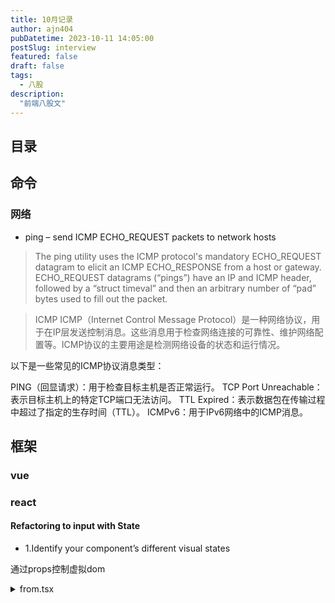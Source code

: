 ```yaml
---
title: 10月记录
author: ajn404
pubDatetime: 2023-10-11 14:05:00
postSlug: interview
featured: false
draft: false
tags:
  - 八股
description:
  "前端八股文"
---
```


## 目录

## 命令

### 网络

- ping – send ICMP ECHO_REQUEST packets to network hosts
>  The ping utility uses the ICMP protocol's mandatory ECHO_REQUEST datagram to elicit an ICMP ECHO_RESPONSE from a host or gateway.  ECHO_REQUEST datagrams
     (“pings”) have an IP and ICMP header, followed by a “struct timeval” and then an arbitrary number of “pad” bytes used to fill out the packet. 

> ICMP
ICMP（Internet Control Message Protocol）是一种网络协议，用于在IP层发送控制消息。这些消息用于检查网络连接的可靠性、维护网络配置等。ICMP协议的主要用途是检测网络设备的状态和运行情况。

以下是一些常见的ICMP协议消息类型：

PING（回显请求）：用于检查目标主机是否正常运行。
TCP Port Unreachable：表示目标主机上的特定TCP端口无法访问。
TTL Expired：表示数据包在传输过程中超过了指定的生存时间（TTL）。
ICMPv6：用于IPv6网络中的ICMP消息。

## 框架

### vue



### react

#### Refactoring to input with State

- 1.Identify your component’s different visual states

通过props控制虚拟dom

<details>
<summary>from.tsx</summary>
```tsx
export default function Form({
  status = 'empty'
}) {
  if (status === 'success') {
    return <h1>That's right!</h1>
  }
  return (
    <>
      <h2>City quiz</h2>
      <p>
        In which city is there a billboard that turns air into drinkable water?
      </p>
      <form>
        <textarea disabled={
          status === 'submitting'
        } />
        <br />
        <button disabled={
          status === 'empty' ||
          status === 'submitting'
        }>
          Submit
        </button>
        {status === 'error' &&
          <p className="Error">
            Good guess but a wrong answer. Try again!
          </p>
        }
      </form>
      </>
  );
}
```
</details>

<details>
<summary>App.ts</summary>
```ts
import Form from './Form.js';

let statuses = [
  'empty',
  'typing',
  'submitting',
  'success',
  'error',
];

export default function App() {
  return (
    <>
      {statuses.map(status => (
        <section key={status}>
          <h4>Form ({status}):</h4>
          <Form status={status} />
        </section>
      ))}
    </>
  );
}
```
</details>


- 2.Determine what triggers those state changes
- 3.Represent the state in memory with useState

```js
const [answer, setAnswer] = useState('');
const [error, setError] = useState(null);
```

- 4.Remove any non-essential state variables 
- 5 .Connect the event handlers to set state

<details>
<summary>App.ts</summary>

```ts
import { useState } from 'react';

export default function Form() {
  const [answer, setAnswer] = useState('');
  const [error, setError] = useState(null);
  const [status, setStatus] = useState('typing');

  if (status === 'success') {
    return <h1>That's right!</h1>
  }

  async function handleSubmit(e) {
    e.preventDefault();
    setStatus('submitting');
    try {
      await submitForm(answer);
      setStatus('success');
    } catch (err) {
      setStatus('typing');
      setError(err);
    }
  }

  function handleTextareaChange(e) {
    setAnswer(e.target.value);
  }

  return (
    <>
      <h2>City quiz</h2>
      <p>
        In which city is there a billboard that turns air into drinkable water?
      </p>
      <form onSubmit={handleSubmit}>
        <textarea
          value={answer}
          onChange={handleTextareaChange}
          disabled={status === 'submitting'}
        />
        <br />
        <button disabled={
          answer.length === 0 ||
          status === 'submitting'
        }>
          Submit
        </button>
        {error !== null &&
          <p className="Error">
            {error.message}
          </p>
        }
      </form>
    </>
  );
}

function submitForm(answer) {
  // Pretend it's hitting the network.
  return new Promise((resolve, reject) => {
    setTimeout(() => {
      let shouldError = answer.toLowerCase() !== 'lima'
      if (shouldError) {
        reject(new Error('Good guess but a wrong answer. Try again!'));
      } else {
        resolve();
      }
    }, 1500);
  });
}
```
</details>

#### [useReducer](https://react.dev/learn/extracting-state-logic-into-a-reducer#comparing-usestate-and-usereducer)

## canvas

### 绘制三角形或多边形


<details>
<summary>index.js</summary>
```js
   const canvas = document.getElementById('myCanvas');
   const ctx = canvas.getContext('2d');
   // 绘制三角形
   ctx.beginPath();
   ctx.moveTo(10, 10);
   ctx.lineTo(50, 100);
   ctx.lineTo(10, 150);
   ctx.closePath();
   ctx.fillStyle = 'blue';
   ctx.fill();

   // 绘制多边形
   ctx.beginPath();
   ctx.moveTo(150, 10);
   ctx.lineTo(200, 50);
   ctx.lineTo(150, 100);
   ctx.lineTo(100, 50);
   ctx.closePath();
   ctx.fillStyle = 'red';
   ctx.fill();
```

</details>
<canvas id="myCanvas" class="h-[100px] w-[100px] bg-[#000]"/>

## 基础

### 防抖

 n 秒内函数只会执行一次
```js
function debounce(fn, timing) {
  let timer;
  return function() {
    clearTimeout(timer);
    timer = setTimeout(() => {
      fn();
    }, timing);
  }
}
```
常用于限制函数的执行频率，从而提高性能。例如，在滚动事件处理程序中，可能会触发一个函数来重新获取页面内容，但这个函数可能会被频繁触发，导致性能下降。使用 throttle 函数可以解决这个问题，确保在滚动事件触发后的 timing 时间间隔内只执行一次函数。

```
const debounce = (fn, delay) => {
    let timer;
    return ()=>{
        clearTimeout(timer);
        timer = setTimeout(()=>{
            fn();
        }, delay);
    }
}
```

常用于避免事件处理程序或函数被频繁触发，从而提高性能。例如，在搜索输入框中，当用户输入时，可能会触发一个搜索函数，但这个函数可能会被频繁触发，导致性能下降。使用 debounce 函数可以解决这个问题，确保搜索函数只在用户停止输入后的 delay 毫秒后执行。

### 节流

```js
function throttle(fn, timing) {
  let trigger;
  return function() {
    if (trigger) return;
    trigger = true;
    fn();
    setTimeout(() => {
      trigger = false;
    }, timing);
  }
}
```


### Async/Await 如何通过同步的方式实现异步

generate 

```js
var fetch = require("node-fetch");

function *gen() { // 这里的 * 可以看成 async
  var url = "https://api.github.com/users/github";
  var result = yield fetch(url); // 这里的 yield 可以看成 await
  console.log(result.bio);
}

var g = gen();
var result = g.next();
result.value.then(data => data.json()).then(data  => g.next(data));
```

### 实现(5).add(3).minus(2)功能

```js
Number.prototype.add = function(num) {
    return this+num
}
Number.prototype.minus = function(num) {
    return this-num
}
Number.prototype.multiply = function(num) {
    return this*num
}
Number.prototype.divide = function(num) {
    return this/num
}
```

### 1=='1'

在JavaScript中，当你将一个字符串（如 "1"）与一个整数（如 1）进行比较时，JavaScript会自动将字符串转换为数字类型。这种隐式类型转换通常被称为类型转换。

在这个例子中，1 == '1' 的结果为 true，因为JavaScript将字符串 "1" 转换为数字 1，然后比较它们是否相等。

这种隐式类型转换可能会导致一些问题，因为它可能会导致意外的错误。例如，如果你将一个字符串（如 "1"）传递给一个接受整数参数的函数，但该函数在处理该参数时没有考虑到可能的数据类型，那么可能会导致错误。

为了避免这种情况，你可以显式地将字符串转换为数字类型，例如：

```js
const str = "1";
const num = parseInt(str, 10); // 将字符串转换为数字，第二个参数指定数字的进制（10表示十进制）

if (num == 1) {
 console.log("true");
}
```

或者，如果你要将数字类型转换为字符串类型，可以使用 toString() 方法：

```
const num = 1;
const str = num.toString(); // 将数字转换为字符串

if (str == "1") {
 console.log("true");
}
```

总之，为了避免隐式类型转换可能带来的问题，最好是在比较和转换数据时显式地使用适当的类型转换方法。

### 变量提升,块级作用域

```js
for(var i =0;i<10;++i){
setTimeout(()=>{console.log(i)})
                      }

                      //10*10
```

```js
for(let i =0;i<10;++i){
setTimeout(()=>{console.log(i)})
                      }

                      //0-9
```


或者直接使用立即执行函数 IIFEFE

```js
for(var i =0;i<10;++i){
setTimeout(()=>{console.log(i)})
                      }

                      //10*10

```

### 没有宏任务了？

微任务队列（micro task queue）是一种用于处理异步操作的技术，它允许在浏览器执行JavaScript代码时能够同时处理多个任务。这些任务可以是任何需要长时间运行或需要等待的数据库操作、AJAX请求或其他异步操作。

在现代浏览器中，有一个内置的微任务队列，称为Promise。当使用async/await或async函数时，浏览器会自动使用Promise来处理异步操作。Promise是一种状态机，它可以记住之前完成的任务，并在新任务完成时更新其状态。

除了Promise，还有其他一些库和框架，如setTimeout、setInterval、requestAnimationFrame等，也可以用于创建微任务队列。这些库提供了一些更高级的功能，如错误处理、任务取消等。

总之，微任务队列是处理异步操作的一种强大技术，它允许浏览器在执行JavaScript代码时同时处理多个任务，从而提高应用程序的性能和响应能力。

[看这里](https://www.jsv9000.app/)


### 数组的reduce方法

### 闭包：闭包是指一个函数可以访问其词法环境中的变量，即使函数执行完毕，这些变量仍然占用内存。

JavaScript闭包是指一个函数可以访问其词法环境中的变量，即使函数执行完毕，这些变量仍然占用内存。闭包可以实现以下功能：

- 私有变量和函数：通过闭包，可以将函数内部的变量和函数封装为私有，防止外部访问。
- 保持变量状态：闭包可以保存函数外部变量的一个副本，即使函数外部变量被重新赋值，闭包中的变量仍然保持之前的状态。
- 实现柯里化（Currying）：柯里化是指将多参数函数转换为一系列单参数函数的过程，闭包可以帮助实现柯里化。
- 实现事件处理程序和回调函数：闭包可以实现事件处理程序和回调函数，这些函数可以访问事件处理程序的上下文对象和事件对象。
- 实现模块化：通过闭包，可以将一组相关的函数和数据封装到一个对象中，从而实现模块化。

总之，闭包是JavaScript中一种强大的编程技术，可以帮助实现私有变量和函数、保持变量状态、实现柯里化、事件处理程序和回调函数、模块化等功能。

todo



### gc
浏览器 garbage collection（GC）机制是指浏览器在运行时自动清理内存的机制。它是一种优化技术，旨在释放不再需要的内存，从而提高应用程序的性能和响应能力。

浏览器GC机制的主要目的是：

清除不再使用的对象和内存。
释放内存，以便为新的对象分配更多的空间。
减少内存碎片。
浏览器GC机制的实现方式因浏览器而异，但通常包括以下几个步骤：

标记阶段：标记所有活动对象，并将它们划分为可回收和不可回收两部分。
引用阶段：清除所有不可回收对象的引用，使它们变得可回收。
清理阶段：回收所有可回收对象。
需要注意的是，浏览器GC机制不是实时的，而是在一定时间间隔内自动执行。浏览器GC机制的执行时间通常取决于浏览器和操作系统的性能，以及应用程序的内存使用情况。

总之，浏览器GC机制是指浏览器在运行时自动清理内存的机制，旨在释放不再需要的内存，从而提高应用程序的性能和响应能力。


内存泄漏是指在应用程序中，由于某些原因，导致内存分配不正确，导致内存占用无法被垃圾回收器回收。这可能会导致应用程序崩溃、性能下降或内存不足等问题。

内存泄漏通常是由于以下原因之一：

- 全局变量：在函数外部声明的变量成为全局变量，即使函数执行完毕，全局变量仍然占用内存。
- 闭包：闭包是指一个函数可以访问其词法环境中的变量，即使函数执行完毕，这些变量仍然占用内存。
- 循环引用：两个对象互相引用，导致内存占用无法被垃圾回收器回收。
- 定时器：定时器没有正确地清除，导致内存占用无法被垃圾回收器回收。
- 未清除的DOM元素：未正确清除的DOM元素占用内存，导致内存占用无法被垃圾回收器回收。
- 未清除的CSS样式：未正确清除的CSS样式占用内存，导致内存占用无法被垃圾回收器回收。


### v-for 的key

在 Vue 中，使用 v-for 指令遍历数组或其他可迭代对象时，需要提供一个唯一的标识符（key）来标识每个元素。这个 key 用于跟踪每个元素的状态，从而在数据发生变化时能够正确地更新视图。

*key 的作用类似于 CSS 选择器，它可以帮助 Vue 更准确地找到需要更新的元素，从而提高性能。当数据发生变化时，Vue 可以通过比较新旧数据中的 key 值来判断哪些元素需要更新，哪些可以复用。*

在 Vue 2 中，key 默认使用数组的索引值作为 key。在 Vue 3 中，key 默认为数组的第一个属性或对象的唯一属性。


### 301与302

状态码 302 和 301 是 HTTP 协议中用来表示重定向的两种状态码。

状态码 302 Found（找到）表示请求的资源已经被临时移动到另一个位置，并且将来可能会将返回这个资源。新的资源位置会在 HTTP 头部中的 "Location" 字段中给出。客户端应该在收到 302 响应时，重新发起请求到指定的新位置。

状态码 301 Moved Permanently（永久移动）表示请求的资源已经被永久移动到另一个位置。客户端应该在收到 301 响应时，将旧资源的位置记录下来，并将新的位置作为 future requests 的默认位置。

HTTP 头部中的 "Location" 字段用于告诉客户端重定向的目标 URL。客户端收到 302 响应时，应该在下次请求时使用这个 URL。客户端收到 301 响应时，应该在下次请求时使用这个 URL，并将旧资源的位置记录下来。

需要注意的是，状态码 302 和 301 的区别在于，当客户端收到 302 响应时，它需要重新发起请求；而当客户端收到 301 响应时，它不需要重新发起请求，因为资源已经被永久移动。因此，在实际应用中，可以根据具体需求选择使用 302 或 301 来进行重定向。



### js用reduce反转字符串

在 JavaScript 中，可以使用数组的 reduce() 方法来反转字符串。reduce() 方法接受一个回调函数作为参数，回调函数有四个参数：累加器（accumulator），当前值（currentValue），当前索引（currentIndex），源数组（array）。回调函数的返回值将作为累加器的新值，最后 reduce() 方法返回累加器的结果。

下面是一个使用 reduce() 方法反转字符串的示例：

```js
const str = 'Hello, world!';
const reversedStr = str.split('').reduce((accumulator, currentValue) => {
 return currentValue + accumulator;
}, '');

console.log(reversedStr); // 输出：!dlrow ,olleH
```

在这个示例中，我们首先将字符串分割成数组，然后使用 reduce() 方法将数组中的每个元素从后向前拼接成一个新的字符串。回调函数的第一个参数 accumulator 表示累加器，它初始值为空字符串。每次迭代时，回调函数将当前值 currentValue 添加到累加器的末尾，然后将累加器的新值赋值给 accumulator。最后，reduce() 方法返回累加器的结果，即反转后的字符串。

需要注意的是，reduce() 方法只能接受一个累加器参数，因此不能直接将字符串作为第一个参数传递给 reduce() 方法。我们需要先将字符串分割成数组，然后将数组作为参数传递给 reduce() 方法。




## 场景

### 控制多人同时编辑的技术

- 实时数据库（Real-time Database）：使用实时数据库，如 Firebase 或 RealtimeDB，可以将数据实时同步到多个客户端。这使得用户可以在多个设备上实时查看和编辑相同的数据。
- 实时通信服务（Real-time Communication Services）：使用实时通信服务，如 Google Hangouts、Microsoft Teams 或 Slack，可以在多个设备上实时沟通和协作。这使得用户可以在多个浏览器窗口中同时编辑和讨论同一个文档。
- 实时应用程序（Real-time Applications）：使用实时应用程序，如 Google Docs、Microsoft Word 或 Google Sheets，可以在多个设备上实时编辑和查看同一个文档。这使得用户可以在多个浏览器窗口中同时编辑和查看同一个文档。
- 分布式计算（Distributed Computing）：使用分布式计算，如 Apache Spark、Hadoop 或 Flink，可以将数据实时同步到多个节点，以便在多台计算机上实时处理和分析数据。
- 分布式文件系统（Distributed File System）：使用分布式文件系统，如 Amazon S3、Google Cloud Storage 或 Azure Blob Storage，可以将文件实时同步到多个节点，以便在多台计算机上实时访问和编辑文件。

这些技术都可以实现多人同时编辑，具体选择哪种技术取决于具体应用的需求和场景。

### 项目如何防止xss攻击，分前后端角度

防止XSS攻击（跨站脚本攻击）的方法有很多，下面是前后端分别可以采取的措施：

前端防止XSS攻击：

- 使用浏览器的内置过滤器：浏览器会自动过滤掉大部分XSS攻击，如 script 等特殊字符。
- 使用编码：将用户输入的数据进行编码，如 escape() 或 encodeURIComponent()，使其不能被解释为恶意脚本。
- 使用标签属性：将用户输入的数据作为属性值，而不是作为标签内容，这样可以减少被解释为恶意脚本的可能。
- 使用自定义模板引擎：自定义模板引擎可以对用户输入进行更严格的过滤，防止XSS攻击。
- 使用输入验证：对用户输入进行验证，确保输入的数据符合预期的格式和范围。
- 使用输出过滤器：对输出数据进行过滤，确保输出数据中不包含任何恶意脚本。

后端防止XSS攻击：

- 使用编码库：使用编码库，如PHP的htmlspecialchars()，可以自动过滤掉恶意脚本。
- 使用参数化查询：使用参数化查询，可以防止SQL注入攻击，同时防止XSS攻击。
- 使用输出过滤器：对输出数据进行过滤，确保输出数据中不包含任何恶意脚本。
- 使用过滤库：使用过滤库，如PHP的filter_var()，可以对用户输入进行更严格的过滤，防止XSS攻击。
- 使用输入验证：对用户输入进行验证，确保输入的数据符合预期的格式和范围。
- 使用输出编码：对输出数据进行编码，可以防止被解释为恶意脚本。

总之，前后端都要采取一系列措施来防止XSS攻击，以确保用户输入的安全性。




## 浏览器渲染原理


浏览器的渲染原理可以简单地描述为以下几个步骤:

### 解析 HTML:

浏览器将 HTML 文档解析成 DOM(文档对象模型)树,以便浏览器可以理解和操作 HTML 元素。

浏览器解析 HTML 时使用的方案主要有两种：SAX 和 DOM。

SAX（Simple API for XML）解析器：SAX 解析器是一种基于事件驱动的解析方式，它会将 HTML 文件分割成一系列的事件，然后逐个处理这些事件。SAX 解析器不会将整个 HTML 文档加载到内存中，因此非常适合处理大型的 HTML 文档。SAX 解析器的主要缺点是，它不支持在解析过程中修改 DOM（Document Object Model，文档对象模型）。
DOM（Document Object Model）解析器：DOM 解析器会将 HTML 文件解析成 DOM 树，然后通过 DOM API 进行操作。DOM 解析器会将整个 HTML 文档加载到内存中，因此适用于需要对 HTML 文件进行复杂操作的场景。DOM 解析器的主要优点是支持在解析过程中修改 DOM，但可能会导致解析速度变慢。
在实际应用中，浏览器通常会根据 HTML 文档的大小和复杂程度选择合适的解析方式。对于较小的 HTML 文档，SAX 解析器更为高效；而对于较大的 HTML 文档，DOM 解析器更为高效。此外，浏览器可能会在解析过程中自动切换解析方式，以提高性能。

需要注意的是，尽管 DOM 解析器支持在解析过程中修改 DOM，但在解析完成后，浏览器可能会对 DOM 进行优化，例如清除不再需要的节点、压缩 DOM 等，以减小内存占用和提高性能。因此，在实际应用中，尽量使用 DOM 解析器，并在解析完成后进行优化。


### 解析 CSS:
浏览器将 CSS 样式表解析成 CSSOM(样式对象模型)树,以便浏览器可以理解和应用 CSS 规则。

### 构建渲染树:

浏览器将 DOM 和 CSSOM 合并成一个渲染树,以便浏览器可以绘制屏幕上的内容。

### 布局:

浏览器使用布局引擎计算渲染树中每个节点的宽度和高度,以便将它们放置在屏幕上的适当位置。
### 绘制:

浏览器使用 GPU(图形处理单元)绘制渲染树中的每个节点,以便将它们显示在屏幕上。

### 重排和重绘:

如果渲染树中的某个节点发生了变化,例如,元素的属性或内容发生了变化,那么浏览器将重新计算渲染树,并重新绘制屏幕上的内容。这个过程被称为重排。如果只是修改了某个节点的属性,例如,修改了它的样式或大小,那么浏览器将只重新计算需要重新绘制的部分,这个过程被称为重绘。
浏览器渲染过程的复杂性在于,它需要同时处理 HTML、CSS 和布局。此外,浏览器需要处理多种设备类型和屏幕尺寸,以确保网页在不同设备和屏幕上都能正常显示。因此,浏览器的渲染原理可以被视为一种复杂的高级算法。


### 网络内容拦截

从网络的角度来看，拦截内容通常是通过路由器、代理服务器等网络设备实现的。这些设备可以对网络通信进行拦截和处理，从而实现内容的过滤、篡改、拦截等操作。

以路由器为例，路由器可以作为网络通信的入口和出口，可以将网络通信中的数据包进行拦截和处理。当数据包从一台计算机发出，经过路由器，到达目标计算机时，路由器可以对数据包进行查看、修改或丢弃等操作。如果路由器对数据包进行了拦截和处理，数据包将不会到达目标计算机，从而实现内容的过滤、篡改、拦截等操作。

除了路由器之外，代理服务器也可以实现内容的拦截和处理。代理服务器可以作为网络通信的转发器，可以将网络通信中的数据包进行拦截和处理，然后转发到目标计算机。代理服务器可以实现对内容的过滤、篡改、拦截等操作，从而实现对网络通信的掌控。

总之，拦截内容的实现可以通过路由器、代理服务器等网络设备来实现，这些设备可以对网络通信中的数据包进行查看、修改或丢弃等操作，从而实现内容的过滤、篡改、拦截等操作。

## 算法

### js写算法需要提前掌握

以下是一些在编写JavaScript代码时需要提前掌握的方法、函数和技巧：

#### 变量声明和方法
在JavaScript中，变量声明非常重要。可以使用var、let和const关键字声明变量。其中，let关键字声明的变量具有块级作用域，而const关键字声明的变量不可更改。

此外，方法（函数）在JavaScript中是非常重要的。可以使用function关键字定义方法，并使用参数传递数据。方法可以返回值，也可以不返回值。

#### 对象和数组
JavaScript中可以使用对象（Object）和数组（Array）来存储和操作数据。对象可以使用点（.）或方括号（[]）访问属性，数组可以使用索引访问元素。

#### 条件语句和循环
条件语句（如if、else if、else）用于根据条件执行不同的代码块。循环语句（如for、while、do-while）用于重复执行一段代码。

#### 函数和模块
JavaScript中可以使用函数来封装一段代码，使其更易于维护和 reuse。模块（module）是一种组织代码的方法，可以将相关功能分组在一起。

#### 箭头函数和箭头操作符
箭头函数是一种简洁的函数定义方式，可以简化代码。箭头操作符（=>）用于将函数的返回值与参数绑定在一起。

#### Promise和async/await
Promise是一种处理异步操作的方法，可以确保异步操作按预期进行。async/await是ES2017中引入的新语法，用于简化异步编程。

#### 数组方法
JavaScript提供了许多数组方法，如push、pop、shift、unshift、splice、sort、reverse等，这些方法可以方便地对数组进行操作。

#### 字符串方法
JavaScript提供了许多字符串方法，如toUpperCase、toLowerCase、substring、slice、indexOf、lastIndexOf、trim等，这些方法可以方便地对字符串进行操作。

#### 正则表达式
JavaScript提供了正则表达式来处理字符串。可以使用RegExp构造函数创建正则表达式对象，并使用正则表达式的方法来匹配和替换字符串。

#### 全局对象和内置函数
JavaScript中有许多全局对象和内置函数，如window、document、console、Math、Date等。这些对象和函数可以方便地进行浏览器操作和数据处理。




### exam


#### 1.二分查找(简单)
> 输入不重复有序整数数组，使用空格隔开。查找特定整数，返回数组下标。不存在则返回-1。

```js
function findIndex(arr, target) {
 let left = 0;
 let right = arr.length - 1;

 while (left <= right) {
   const mid = Math.floor((left + right) / 2);

   if (arr[mid] === target) {
     return mid;
   } else if (arr[mid] < target) {
     left = mid + 1;
   } else {
     right = mid - 1;
   }
 }
 return -1;
}
const arr = [1, 3, 5, 7, 9];
const target = 5;

console.log(findIndex(arr, target)); // 输出：2
```

#### 2.HJ12字符串反转/HJ11数字颠倒/HJ106 字符逆序

```js
const readline = require("readline");
const rl = readline.createInterface({
    input: process.stdin,
    output: process.stdout,
});

rl.on("line", function (line) {
    console.log(line.split('').reverse().join(''));
});
```

*`line.split('').reverse().join('')`*


#### 3.HJ54 表达式求值

如果能使用eval的话会很简单
```js
const rl = require("readline").createInterface({ input: process.stdin });
var iter = rl[Symbol.asyncIterator]();
const readline = async () => (await iter.next()).value;

void async function () {
    // Write your code here
    while(line = await readline()){
        let res = eval(line);
    }
}()

```

#### 4.HJ76 尼科彻斯定理

```js
const rl = require("readline").createInterface({ input: process.stdin });
var iter = rl[Symbol.asyncIterator]();
const readline = async () => (await iter.next()).value;

void async function () {
    // Write your code here
    while(line = await readline()){
        let num =Number(line);
        let res = []
        let mid = Math.pow(num,3)/num;
        for(let i= 0;i<num;i++){
            res.push(mid+1-(num/2-i)*2);
        }
        console.log(res.join('+'));

    }
}()

```

#### 5.HJ75 公共子串计算

给定两个只包含小写字母的字符串，计算两个字符串的最大公共子串的长度。
注：子串的定义指一个字符串删掉其部分前缀和后缀（也可以不删）后形成的字符串。

输入:asdfas
werasdfaswer

输出:6

```js
    const rl = require("readline").createInterface({ input: process.stdin });
    var iter = rl[Symbol.asyncIterator]();
    const readline = async () => (await iter.next()).value;
    void async function () {
        // Write your code here
        let str = []
        while(line = await readline()){
            str.push(line);
        }
        let str_1=str[0];
        let str_2=str[1];
        let short = str_1.length>str_2.length?str_2:str_1;
        let long = str_1.length>str_2.length?str_1:str_2;
        let max = 0;
        let dp = new Array(short.length);
        for(let i=0;i<short.length;i++){
            dp[i] = new Array(long.length).fill(0);
            for(let j=0;j<long.length;j++){
                if(short[i]===long[j]){
                    if(i>0&&j>0){
                        dp[i][j] = dp[i-1][j-1]+1;
                    }
                    else{
                    dp[i][j]=1;
                    }
                }else{
                    dp[i][j]=0;
                }
                if(max<dp[i][j]){
                    max=dp[i][j];
                }
            }
        }
        console.log(max);       
    }()
```


#### 6.求最大连续bit数(位运算)

求一个int类型数字对应的二进制数字中1的最大连续数，例如3的二进制为00000011，最大连续2个1

输入：
200
输出：
2
说明：
200的二进制表示是11001000，最多有2个连续的1。 


```js
const rl = require("readline").createInterface({ input: process.stdin });
var iter = rl[Symbol.asyncIterator]();
const readline = async () => (await iter.next()).value;

void async function () {
    // Write your code here
    while(line = await readline()){
        let num = Number(line);
        let max =0;
        let temp =0;
        while(num){
            console.log(num,num%2);
            if(num%2===1){
                temp++;
            }
            else{
                temp =0;
            }
            if(temp>=max){
                max = temp;
            }
            num = num >>1;
        }
        console.log(max);
    }
}()


```


#### 7.HJ85 最长回文子串(字符串,穷举)


给定一个仅包含小写字母的字符串，求它的最长回文子串的长度。
所谓回文串，指左右对称的字符串。
所谓子串，指一个字符串删掉其部分前缀和后缀（也可以不删）的字符串

```js
const rl = require("readline").createInterface({ input: process.stdin });
var iter = rl[Symbol.asyncIterator]();
const readline = async () => (await iter.next()).value;

void async function () {

    function isHui(s){
        return s.split('').reverse().join('')===s;
    }

    // Write your code here
    while(line = await readline()){
        let tokens = line.split(' ');
        if(line.length<3){
            console.log(line.length)
        }
        let max =2;
        for (let i=2;i<line.length;i++){
            
            let left =i-1;
            let right =i+1;

            while(line[left]===line[i]&&left>=0){
                left--;
            }
            while(line[right]===line[i]&&right<line.length){
                right++;
            }
            let sum = right-left-1;
            while(line[left]===line[right]&&left>=0&&right<line.length){
                left--;
                right++;
                sum+=2;
            }
            if(sum>max){
                max=sum
            }
        }
        console.log(max)
    }
}()

```



#### [8.HJ100 等差数列](https://www.nowcoder.com/practice/52d382c2a7164767bca2064c1c9d5361?tpId=37&rp=1&ru=%2Fta%2Fhuawei&qru=%2Fta%2Fhuawei%2Fquestion-ranking&tab=answerKey&difficulty=&judgeStatus=&tags=&title=&sourceUrl=&gioEnter=menu)
等差数列 2，5，8，11，14。。。。
（从 2 开始的 3 为公差的等差数列）
输出求等差数列前n项和

```js
const rl = require("readline").createInterface({ input: process.stdin });
var iter = rl[Symbol.asyncIterator]();
const readline = async () => (await iter.next()).value;

void async function () {
    // Write your code here
    while(line = await readline()){
        let n =Number(line);
        let res = Math.pow(n,2)*3/2+n/2;
        console.log(res);
    }
}()

```

#### 9.HJ87 密码强度等级


```js
const rl = require("readline").createInterface({ input: process.stdin });
var iter = rl[Symbol.asyncIterator]();
const readline = async () => (await iter.next()).value;

void async function () {
    // Write your code here
    while(line = await readline()){
        
        let count =0;
        let len = line.length;
        if(len<1){
            console.log("VERY_WEAK");
            return;
        }

        {
            if(len<=4){
                count+=5;
            }
            else if(len<=7){
                count+=10;
            }
            else{
                count+=25;
            }
        }

        let hasLetter =false;
        let hasAllLetter = false;

        if(new RegExp("[a-z,A-Z]","g").test(line))
        {
            hasLetter =true;
            if(line.toUpperCase()===line||line.toLowerCase()===line){
                count+=10;
            }
            else{
                hasAllLetter=true;
                count+=20;
            }
        }

        let hasNum =false;

        if(new RegExp("[0-9]","g").test(line))
        {
            hasNum = true;
            let match_num = line.matchAll(/[0-9]/g);
            let flag = 0;
            while(!match_num.next().done){
                flag++
            }

            if(flag>1){
                count+=20;
            }
            else{
                count+=10;
            }
        }

        let hasSig = false;
        //符号
        if(new RegExp(/[\x21-\x2F,\x3A-\x40,\x5B-\x60,\x7B-\x7E]/,"g").test(line))
        {
            hasSig =true;
            let match_num = line.matchAll(/[\x21-\x2F,\x3A-\x40,\x5B-\x60,\x7B-\x7E]/g);
            let flag = 0;
            while(!match_num.next().done){
                flag++
            }

            if(flag>1){
                count+=25;
            }
            else{
                count+=10;
        }
        }
        if(hasLetter&&hasNum){
            if(hasAllLetter&&hasSig){
                count+=5;
            }else if(hasSig){
                count+=3
            }else
            count+=2
        }

        console.log(count>=90?"VERY_SECURE":count>=80?"SECURE":count>=70?"VERY_STRONG":count>=60?"STRONG":count>=50?"AVERAGE":count>=25?"WEAK":"VERY_WEAK");
    }
}()


```



#### 10. HJ10 字符个数统计(开始中等题，虽然这是一道简单题)

> 编写一个函数，计算字符串中含有的不同字符的个数。字符在 ASCII 码范围内( 0~127 ，包括 0 和 127 )，换行表示结束符，不算在字符里。不在范围内的不作统计。多个相同的字符只计算一次
例如，对于字符串 abaca 而言，有 a、b、c 三种不同的字符，因此输出 3 。


```js
const rl = require("readline").createInterface({ input: process.stdin });
var iter = rl[Symbol.asyncIterator]();
const readline = async () => (await iter.next()).value;

void async function () {
    // Write your code here
    while(line = await readline()){
        let tokens = line.split('');
        let list  = [...new Set(tokens)];
        console.log(list.length);
        
    }
}()
```

#### 11.HJ46 截取字符串


```js
const rl = require("readline").createInterface({ input: process.stdin });
var iter = rl[Symbol.asyncIterator]();
const readline = async () => (await iter.next()).value;

void async function () {
    let res =[]
    // Write your code here
    while(line = await readline()){
        res.push(line)
        
    }

    console.log(res[0].slice(0,parseInt(res[1])))
}()

```


#### 12.HJ60 查找组成一个偶数最接近的两个素数

任意一个偶数（大于2）都可以由2个素数组成，组成偶数的2个素数有很多种情况，本题目要求输出组成指定偶数的两个素数差值最小的素数对。

要判断一个数是否为素数，可以使用以下方法：

遍历从 2 到该数本身的所有整数，判断它们是否能被该数整除。
如果该数能被其中任意一个整数整除，则该数不是素数。
如果该数不能被任何整数整除，则该数是素数。




```js
const rl = require("readline").createInterface({ input: process.stdin });
var iter = rl[Symbol.asyncIterator]();
const readline = async () => (await iter.next()).value;

void (async function () {
    // Write your code here

    function isSu(n) {
        if (n >= 2) {
            for (let i = 2; i < Math.ceil(n / 2); i++) {
                if (n % i == 0) {
                    return false;
                }
            }
            return true;
        } else {
            return false;
        }
    }
    while ((line = await readline())) {
        let mid = Number(line) / 2;
        let l = 0,
            g = 0;
        for (let i = 0; i < mid; i++) {
            // console.log(isSu(mid-i),isSu(mid+i),mid,i)
            if (isSu(mid - i) && isSu(mid + i)) {
                l = mid - i;
                g = mid + i;
                console.log(l);
                console.log(g);
                return;
            }
        }
    }
})();
```

#### 13.HJ40 统计字符

输入一行字符，分别统计出包含英文字母、空格、数字和其它字符的个数


```js
const rl = require("readline").createInterface({ input: process.stdin });
var iter = rl[Symbol.asyncIterator]();
const readline = async () => (await iter.next()).value;

void async function () {
    // Write your code here
    while(line = await readline()){
        let sl = 0;
        let sk = 0;
        let sn = 0;

        let match_l = line.toLowerCase().matchAll(/[a-z]/g);
        while(!match_l.next().done){
            sl++
        };
        
        let match_k = line.matchAll(" ");
        while(!match_k.next().done){
            sk++
        };

         let match_n = line.matchAll(/[0-9]/g);
        while(!match_n.next().done){
            sn++
        };
        console.log("%d\n%d\n%d\n%d",sl,sk,sn,line.length-sl-sk-sn)
    }
}()

```


#### 14.Hj14 字符串排序


```js
const rl = require("readline").createInterface({ input: process.stdin });
var iter = rl[Symbol.asyncIterator]();
const readline = async () => (await iter.next()).value;

void async function () {
    let lsit = [];
    // Write your code here
    while(line = await readline()){
        lsit.push(line);
    }
    let n = lsit.shift();
    lsit = lsit.sort()
    for(let i =0;i<Number(n);i++){
        console.log(lsit[i]);
    }

}()

```

#### 15.HJ5 进制转换

写出一个程序，接受一个十六进制的数，输出该数值的十进制表示。

```js
const rl = require("readline").createInterface({ input: process.stdin });
var iter = rl[Symbol.asyncIterator]();
const readline = async () => (await iter.next()).value;

void async function () {
    // Write your code here
    while(line = await readline()){
        console.log(parseInt(line,16))
    }
}()

```


#### 16. HJ59 找出字符串中第一个只出现一次的字符

找出字符串中第一个只出现一次的字符

输入：
asdfasdfo

输出：
o

```js
const rl = require("readline").createInterface({ input: process.stdin });
var iter = rl[Symbol.asyncIterator]();
const readline = async () => (await iter.next()).value;

void async function () {
    // Write your code here
    while(line = await readline()){
        let lines = line.split('');
        let newStr = [...new Set(lines)];
        for(let i = 0 ;i<newStr.length;i++){
            let tag = 0;
            while(lines.indexOf(newStr[i])!==-1){
                lines.splice(lines.indexOf(newStr[i]),1);
                tag++;
            }
            if(tag===1){
                console.log(newStr[i])
                return;
            }
        }
    }
    console.log(-1)
}()

```


使用match会更妙一点

```js
  while ((line = await readline())) {
        try {
            let unfind = true;
            for (const i of line) {
                if (line.match(new RegExp(i, "g")).length === 1) {
                    unfind = false;
                    console.log(i);
                    break;
                }
            }
            if (unfind) {
                console.log(-1);
            }
        } catch (e) {}
    }
```

在 JavaScript 中，可以使用 break 语句来跳出 for...of 循环。当 for...of 循环执行到 break 语句时，循环会立即停止，不再执行循环内剩余的代码。

注意，break 语句只会跳出当前循环，不会跳出外层循环。如果需要在循环内跳出所有循环（包括外层循环），可以使用 return 语句。


#### 17.HJ81 字符串字符匹配

判断短字符串S中的所有字符是否在长字符串T中全部出现。

```js
const rl = require("readline").createInterface({ input: process.stdin });
var iter = rl[Symbol.asyncIterator]();
const readline = async () => (await iter.next()).value;

void async function () {
    let lines = [];
    // Write your code here
    while(line = await readline()){
        lines.push(line);
    }
    // console.log(lines[1].indexOf(lines[0])!==-1)
    let res= true
    lines[0].split('').forEach(item=>{
        if(lines[1].indexOf(item)===-1){
            res = false
        }
    })

    console.log(res)

}()

```


#### 18 力扣简单 破冰游戏

```js
var iceBreakingGame = function(num, target) {
    if(num===1){
        return 0
    }
    let x = iceBreakingGame(num-1,target);
    return (target+x)%num;
};  
```

#### 19 力扣中等 无重复字符的最长子串

```js
/**
 * @param {string} s
 * @return {number}
 */

const isC = (s)=>{
    return [...new Set(s.split(''))].join('')===s;
}
var lengthOfLongestSubstring = function(s) {
    if(s.length<1){
        return 0;
    }
    if(isC(s)){
        return s.length;
    }
    let max =1;
    for(let i=0;i<s.length-1;i++){
        for(j=i;j<s.length;j++){
            let str = s.slice(i,j+1);
            if(!isC(str)){
                if(max<j-i){
                    max=j-i;
                }
                break;
            }
            if(j===s.length-1&&isC(str)){
                if(max<j-i+1){
                    max=j-i+1;
                }
            }
        }
    }
    return max;
};
```

emmm 做复杂了


#### 20.[最长公共前缀](https://leetcode.cn/problems/longest-common-prefix/)

编写一个函数来查找字符串数组中的最长公共前缀。

如果不存在公共前缀，返回空字符串 ""。

```js
/**
 * @param {string[]} strs
 * @return {string}
 */

const compareTowStr = (short,long)=>{
    let str=""
    for(let i=0;i<short.length;i++){
        if(short[i]===long[i]){
            str+=short[i];
        }else{
            break
        }
    }

    return str;
    

}

var longestCommonPrefix = function(strs) {
    if(strs.length===1){
        return strs[0]
    }

    let min = strs[0].length;
    let minStr=strs[0];
    strs.map(str=>{
        if(str.length<min){
            minStr = str;
        }
    })
    let minIndex = minStr.length;
    for(let i=0;i<strs.length;i++){
        let str = compareTowStr(minStr,strs[i]);
        console.log(str);
        if(minIndex>=str.length){
            minIndex = str.length;
            // res = str;
        }
    }
    let res = minStr.slice(0,minIndex);
    return res

};
```


#### 21 [反转字符串中的单词](https://leetcode.cn/problems/reverse-words-in-a-string/)

给你一个字符串 s ，请你反转字符串中 单词 的顺序。

单词 是由非空格字符组成的字符串。s 中使用至少一个空格将字符串中的 单词 分隔开。

返回 单词 顺序颠倒且 单词 之间用单个空格连接的结果字符串。

注意：输入字符串 s中可能会存在前导空格、尾随空格或者单词间的多个空格。返回的结果字符串中，单词间应当仅用单个空格分隔，且不包含任何额外的空格。

```js
/**
 * @param {string} s
 * @return {string}
 */
var reverseWords = function(s) {
    let l = s.match(/[a-z,A-Z,0-9]+/g)
    let res = l.reverse().join(' ').trim()
    return res
};
```

[`String.prototype.match()`](https://developer.mozilla.org/en-US/docs/Web/JavaScript/Reference/Global_Objects/String/match)



#### 22. [字符串中的单词数](https://leetcode.cn/problems/number-of-segments-in-a-string/description/)

```js
/**
 * @param {string} s
 * @return {number}
 */
var countSegments = function(s) {
    return (s.match(/\S+/g)||[]).length;
};
```


#### 23.[581. 最短无序连续子数组](https://leetcode.cn/problems/shortest-unsorted-continuous-subarray/description/)

```js
/**
 * @param {number[]} nums
 * @return {number}
 */
var findUnsortedSubarray = function(nums) {
    let numss = nums.join(',').split(',');
    let l = numss.sort((a,b)=>a-b);
    console.log(l,nums)
    let i_1 = 0;
    let i_2 = 0;
    for(let i =0;i<nums.length;i++){
        if(l[i]!=nums[i]){
            i_1 = i;
            break;
        }
    }
    for(let i =nums.length-1;i>0;i--){
        if(l[i]!=nums[i]){
            i_2 = i;
            break;
        }
    }
    if(i_1===i_2) return 0;

    return i_2-i_1+1;
};
```


#### 24.[1071. 字符串的最大公因子](https://leetcode.cn/problems/greatest-common-divisor-of-strings/description/)

```js
/**
 * @param {string} str1
 * @param {string} str2
 * @return {string}
 */
var gcdOfStrings = function(str1, str2) {
        let short = str1.length<=str2.length?str1:str2;
        let long = str1.length>str2.length?str1:str2;
        if(short.length<2){
            return short;
        }
     

        let res =""
        for(let i=short.length-1;i>=0;i--){
            res=short.slice(0,i+1);
            if(
                short.split(res).join("").trim().length===0&&
                long.split(res).join("").trim().length===0){
                break;
            }
        }
        if(short.split(res).join("").trim().length>0||long.split(res).join("").trim().length>0){
            return ""
        }
        return res
};
```


#### 25[有效括号的嵌套深度](https://leetcode.cn/problems/maximum-nesting-depth-of-two-valid-parentheses-strings/description/)

这题目描述的。。。

```js
var maxDepthAfterSplit = function(seq) {
    let max = [];
    let stack = 0;

for (let i = 0; i < seq.length; i++) {
   if (seq[i] === '(') {
     stack++;
     max.push(stack%2)

   } else{
     let ans = stack % 2;
     stack--;
     max.push(ans)
   }
 }
 return max

}

```

#### 26. <span class="border-double border-4 border-indigo-600 p-1 m-1 ">二分查找</span> 

```js
/**
 * @param {number[]} nums
 * @param {number} target
 * @return {number}
 */
var search = function(nums, target) {
    let left = 0;let right = nums.length - 1;
    let middle = Math.floor((left+right)/2);
    while(left<=right&&nums[middle]!==target){
        middle = Math.floor((left+right)/2)
        if(nums[middle]<target){
            left = middle+1;
        }
        else if (nums[middle]>target){
            right = middle-1;
        }
    }
    return nums[middle]===target?middle:-1
};
```

#### 27 移除元素

```js
/**
 * @param {number[]} nums
 * @param {number} val
 * @return {number}
 */
var removeElement = function(nums, val) {
    while(nums.indexOf(val)!==-1){
            nums.splice(nums.indexOf(val),1)
    }
    return nums.length
};
```


### 真题

#### 1.宜居星球改造计划🌟

2XXX 年，人类通过对火星的大气进行宜居改造分析，使得火星已在理论上具备人类宜居的条件；

由于技术原因，无法一次性将火星大气全部改造，只能通过局部处理形式；

假设将火星待改造的区域为 r o w ∗ c o l u m n row * columnrow∗column 的网格，每个网格有 3 个值，宜居区、可改造区、死亡区，使用 YES、NO、NA 代替：

YES 表示该网格已经完成大气改造；
NO 表示该网格未进行改造，后期可进行改造；
NA 表示死亡区，不作为判断是否改造完成的宜居，无法穿过；
初始化下，该区域可能存在多个宜居区，并且每个宜居区能同时在每个太阳日单位向上下左右四个方向的相邻格子进行扩散，自动将 4 个方向相邻的真空区改造成宜居区；

请计算这个待改造区域的网格中，可改造区是否能全部变成宜居区，如果可以，则返回改造的太阳日天数，不可以则返回-1。



```js
const readline = require("readline");
const rl = readline.createInterface({
  input: process.stdin,
  output: process.stdout,
});

let rows, cols, gridCopy, coordinates;

rl.on("line", (line) => {
  if (!rows) {
    rows = parseInt(line);
    coordinates = [];
  } else if (!cols) {
    cols = line.split(" ").length;
    gridCopy = new Array(rows).fill().map(() => new Array(cols));
    
    for (let i = 0; i < rows; i++) {
      const row = line.split(" ");
      for (let j = 0; j < cols; j++) {
        gridCopy[i][j] = row[j];
      }
      if (i < rows - 1) {
        rl.prompt();
      }
    }
    const noNums = countNoOccurrences();
    let flag = true;
    let day = 0;
    while (noNums !== 0 && flag) {
      for (const coordinate of findYesCoords()) {
        updateAdjElems(coordinate[0], coordinate[1]);
      }
      if (coordinates.length !== 0) {
        updateGridCopy();
        noNums -= coordinates.length;
        coordinates = [];
        day++;
      } else {
        flag = false;
      }
    }
    printDayOrMinusOne(noNums, day);
    rl.close();
  }
});

function countNoOccurrences() {
  let count = 0;
  for (const row of gridCopy) {
    count += row.filter((s) => s === "NO").length;
  }
  return count;
}

function updateAdjElems(i, j) {
  const directions = [
    [-1, 0],
    [1, 0],
    [0, -1],
    [0, 1],
  ];
  for (const dir of directions) {
    const newRow = i + dir[0];
    const newCol = j + dir[1];
    if (
      newRow >= 0 &&
      newRow < rows &&
      newCol >= 0 &&
      newCol < cols &&
      gridCopy[newRow][newCol] === "NO"
    ) {
      gridCopy[newRow][newCol] = "YES";
      coordinates.push([newRow, newCol]);
    }
  }
}

function findYesCoords() {
  const yesCoords = [];
  for (let i = 0; i < rows; i++) {
    for (let j = 0; j < cols; j++) {
      if (gridCopy[i][j] === "YES") {
        yesCoords.push([i, j]);
      }
    }
  }
  return yesCoords;
}

function updateGridCopy() {
  for (const coordinate of coordinates) {
    gridCopy[coordinate[0]][coordinate[1]] = "YES";
  }
}

function printDayOrMinusOne(noNums, day) {
  console.log(noNums === 0 ? day : -1);
}

```

自己跟写一遍

```js
const rl = require("readline").createInterface({ input: process.stdin });
var iter = rl[Symbol.asyncIterator]();
const readline = async () => (await iter.next()).value;


/**
 * 
YES NO NO NO
NO NO NO NO
NO NO NO NO
NO NO NO NO

6
 * 
 */
void async function () {
    let rows ,cols,coordinates=[];
    let gridCopy = [];
    // Write your code here
    while(line = await readline()){
        gridCopy.push(line.split(' '));
    }
    rows = gridCopy.length;
    cols = gridCopy[0].length;
    //找寻数组中“NO”的数量
    let noNums = countNoOccurences();
    let flag = true;
    let day = 0;
    while(noNums!==0&&flag){
        for(const coordinate of FindeYesCoords()){
            //遍历YES的坐标数组
            //每轮循环更新YES的上下左右
            updateAdjElems(coordinate[0],coordinate[1])
        }
        if(coordinates.length!==0){
            for(const coordinate of coordinates){
                gridCopy[coordinate[0]][coordinate[1]] = "YES"
            }

            noNums -= coordinates.length;
            coordinates = [];
            day++;
        }else{
            flag = false
        }
    }
    console.log(noNums===0?day:-1);
    //返回二维数组中YES的坐标即[i,j] 下标的数组
    function FindeYesCoords(){
        const list = [];
        for(let i = 0;i<rows;i++){
            for(let j = 0;j<cols;j++){
                if(gridCopy[i][j]==="YES"){
                    list.push([i,j])
                }
            }
        }
        return list;
    }
    //每轮循环更新YES的上下左右 ,gridCopy[i][j]
    function updateAdjElems(i,j){
        const direction = [
            [-1,0],
            [1,0],
            [0,-1],
            [0,1]
        ]
        for(const dir of direction){
            let newI = i+dir[0];
            let newJ = j + dir[1];
            if(
                newI>=0&&
                newJ>=0&
                newI<rows&&
                newJ<cols&&
                gridCopy[newI][newJ]==="NO"){

                gridCopy[newI][newJ] = "YES";
                coordinates.push([newI,newJ])
            }
        }
    }
    //找寻数组中“NO”的数量
    function countNoOccurences(){
        let count =0;
        gridCopy.forEach(item=>{
            count+= item.filter(s=>s==="NO").length;
        })
        return count
    }
}()
```


#### 2.跳格子（2）🌟

小明和朋友玩跳格子游戏，有 n 个连续格子组成的圆圈，每个格子有不同的分数，小朋友可以选择从任意格子起跳，但是不能跳连续的格子，不能回头跳，也不能超过一圈;给定一个代表每个格子得分的非负整数数组，计算能够得到的最高分数。

输入 2 3 2
输出 4

输入 1 2 3 1
输出 4
1+3

> 动态规划

**动态转移方程为 $dp[i] = max(dp[i-2)+scores[i],dp[i-1])$**

```js
function maxSumNonAdjacent(nums) {
    const n = nums.length;
    if (n === 0) {
        return 0;
    } else if (n === 1) {
        return nums[0];
    } else if (n === 2) {
        return Math.max(nums[0], nums[1]);
    }

    let prevMax = nums[0];
    let currMax = Math.max(nums[0], nums[1]);

    for (let i = 2; i < n; i++) {
        const temp = currMax;
        currMax = Math.max(currMax, prevMax + nums[i]);
        prevMax = temp;
    }

    return currMax;
}

const readline = require("readline");

const rl = readline.createInterface({
    input: process.stdin,
    output: process.stdout,
});

rl.question("", (input) => {
    const strings = input.split(" ");
    const nums = strings.slice(0, strings.length - 1).map(Number);

    const res = maxSumNonAdjacent(nums);

    console.log(res);

    rl.close();
});
```

但感觉他的解法有问题，不能排除首尾相连的情况，这里把dp数组改成对象数组试试，给几个例子试试，感觉没错了
```js
const rl = require("readline").createInterface({ input: process.stdin });
var iter = rl[Symbol.asyncIterator]();
const readline = async () => (await iter.next()).value;
void async function () {
     while(line = await readline()){
        let scores = line.split(" ").map(item=>parseInt(item));
        const n = scores.length;
        if(n===1){
            console.log(scores[0]);
            return;
        }
        let dp = new Array(n).fill().map(()=>{return {}});
        dp[0].value = scores[0];
        dp[0].hasOne = true;
        dp[1].value = Math.max(scores[0],scores[1]);
        if(scores[0]>=scores[1]){
            dp[1].hasOne = true;
        }else{
            dp[1].hasOne = false;
        }
        for(let i=2;i<n;i++){
            dp[i].value = Math.max(dp[i-2].value+scores[i],dp[i-1].value);
            // console.log(dp[i].value,dp[i-1])
            if(dp[i-2].value+scores[i]>=dp[i-1].value&&dp[i-2].hasOne){
                dp[i].hasOne = true;
            }else{
                dp[i].hasOne = false;
            }
        }
        console.log(dp[n-1].hasOne?dp[n-2].value:dp[n-1].value);
    }
}()
```

#### 3.跳房子(2)✨

跳房子，也叫跳飞机，是一种世界性的儿童游戏。

游戏参与者需要分多个回合按顺序跳到第 1 格直到房子的最后一格，然后获得一次选房子的机会，直到所有房子被选完，房子最多的人获胜。

跳房子的过程中，如果有踩线等违规行为会结束当前回合，甚至可能倒退几步。

假设房子的总格数是 count，小红每回合可能连续跳的步数都放在数组 steps 中，请问数组中是否有一种步数的组合，可以让小红三个回合跳到最后一格？如果有，请输出索引和最小的步数组合(数据保证索引和最小的步数组合是唯一的)。

注意：数组中的步数可以重复，但数组中的元素不能重复使用

- 输入描述
第一行输入为房子总格数 count，它是 int 整数类型。

第二行输入为每回合可能连续跳的步数，它是 int 整数数组类型。

- 输出描述
返回索引和最小的满足要求的步数组合（顺序保持 steps 中原有顺序）


```js
let count = 9;
let minIndexSum = Number.MAX_VALUE;
let resList;

function dfs(nums, remaining, combination, indices, index) {
    if (remaining === 0) {
        let total = 0;
        let indexSumTemp = 0;
        for (let i = 0; i < 3; i++) {
            total += combination[i];        // 计算组合的元素总和
            indexSumTemp += indices[i];      // 计算索引总和
        }
        if (total === count && indexSumTemp < minIndexSum) {   // 满足条件时更新结果
            minIndexSum = indexSumTemp;
            console.log(combination)
            resList = combination.slice();
        }
    } else {
        for (let i = index; i < nums.length; i++) {
            combination[3 - remaining] = nums[i];    // 添加元素到组合
            indices[3 - remaining] = i;              // 添加索引
            dfs(nums, remaining - 1, combination, indices, i + 1);   // 递归调用
        }
    }
}

function printResult() {
    let output = "[" + resList.join(",") + "]";
    console.log(output);
}

let nums = [1, 5, 2, 0, 2, 4];
let combination = Array(3);
let indices = Array(3);
dfs(nums, 3, combination, indices, 0);

printResult();
```

[Array.prototype.slice()](https://developer.mozilla.org/zh-CN/docs/Web/JavaScript/Reference/Global_Objects/Array/slice)
返回一个新的数组对象，占用一段新的内存地址


三数之和

```js
var threeSum = function(nums) {
    // [-1,0,1,2,-1,-4]
    // [-4,-1,-1,0,1,2] <-- sorted.
    nums.sort((a,b) => a-b);
    let res = [];
    for (let i=0; i<=nums.length-3; i++) {
        if (i>0 && nums[i] === nums[i-1]) continue; // avoid the same situation.
        let l = i+1, r = nums.length-1;
        let tar = -nums[i];
        while (l < r) {
            let s = nums[l] + nums[r];
            if (s < tar) l += 1;
            else if (s > tar) r -= 1;
            else {
                if(!(l > i+1 && nums[l] === nums[l-1])) res.push([nums[i],nums[l],nums[r]]);
                l += 1;
                r -= 1;
            }
        }
    }
    return res;
};
```


写的时候这个sort方法搞了我一下，例如
```js
let nums = [-1,0,1,2,-1,-4,-2,-3,3,0,4]
nums.sort()
```


<details>
<summary>猜猜结果是什么</summary>

> nums === [-1, -1, -2, -3, -4, 0, 0, 1, 2, 3, 4]

> 你敢信

</details>

[Array.prototype.sort()默认排序是将元素转换为字符串，然后按照它们的 UTF-16 码元值升序排序。](https://developer.mozilla.org/zh-CN/docs/Web/JavaScript/Reference/Global_Objects/Array/sort)


用dfs炸裂,超时了，下面这段
``` 
    res = res.map(item=>item.sort((a,b)=>a-b));
    res = [...new Set(res.map(item=>`${item},`))].map(item=>item.split(','))
    res.map(item=>item.pop());
```
```js
/**
 * @param {number[]} nums
 * @return {number[][]}
 */
var threeSum = function (nums) {
    let res= []
    const df = (remaining,index,combination,indexList)=>{
        if(remaining===0){
            let total = 0;
            for(let i=0;i<3;i++){
                total += combination[i];
            }
            if(indexList.length===[...new Set(indexList)].length)
            if(total===0){
                res.push(combination.slice());
            }

        }else{
            for(let i = 0;i<nums.length;i++){
                combination[3-remaining] = nums[i];
                indexList[3-remaining] = i;
                df(remaining-1,index+1,combination,indexList);
            }
        }
    }
    df(3,0,[0,0,0],[0,0,0]);
    res = res.map(item=>item.sort((a,b)=>a-b));
    res = [...new Set(res.map(item=>`${item},`))].map(item=>item.split(','))
    res.map(item=>item.pop());
    return res

};

```

真有意思

#### 4.荒岛求生

有一个荒岛，只有左右两个港口，只有一座桥连接这两个港口，现在有一群人需要从两个港口逃生，有的人往右逃生，有的往左逃生，如果两个人相遇，则 pk，体力值大的能够打赢体力值小的，体力值相同则同归于尽，赢的人才能继续往前逃生，并减少相应的体力

输入描述
系列非 0 整数，用空格隔开，正数代表向右逃生，负数代表向左逃生

输出描述
最终能够逃生的人数


输入
5 10 8 -8 -5
输出
2

8 与-8 相遇，同归于尽，10 遇到-5，打赢并减少五点体力，最终逃生的为[5，5]，均从右侧港口逃生，输出 2


```js
function main() {
  const readline = require("readline");
  const rl = readline.createInterface({
    input: process.stdin,
    output: process.stdout,
  });

  rl.question("", (input) => {
    const numsString = input.split(" ");
    const nums = numsString.map((numStr) => parseInt(numStr));
    const left = [];
    const right = [];

    nums.forEach((num) => {
      if (num > 0) {
        right.push(num);
      } else {
        left.push(Math.abs(num));
      }
      while (left.length > 0 && right.length > 0) {
        if (left[left.length - 1] > right[right.length - 1]) {
          left.push(left.pop() - right.pop());
        } else if (left[left.length - 1] < right[right.length - 1]) {
          right.push(right.pop() - left.pop());
        } else {
          left.pop();
          right.pop();
        }
      }
    });
    console.log(left.length + right.length);
    rl.close();
  });
}
main();
```

自己跟写一遍
```js
const rl = require("readline").createInterface({ input: process.stdin });
var iter = rl[Symbol.asyncIterator]();
const readline = async () => (await iter.next()).value;
void (async function () {
    while ((line = await readline())) {
        let list = line.split(" ").map((item) => Number(item));
        let left = [];
        let right = [];
        list.map((item) => {
            if (item > 0) {
                left.push(item);
            } else {
                right.push(Math.abs(item));
            }
            while (left.length > 0 && right.length > 0) {
                let l = left[left.length - 1];
                let r = right[right.length - 1];
                if (l > r) {
                    left.push(l - r);
                } else if (r > l) {
                    right.push(r - l);
                } else {
                    left.pop();
                    right.pop();
                }
            }
        });
        console.log(left.length + right.length);
    }
})();
```

#### 5.[二维伞的雨滴效应](https://www.bilibili.com/read/cv24971123/?from=search&spm_id_from=333.337.0.0)

为了模拟伞状雨滴效应，用二叉树来模拟二维平面伞，
现在输入一串正整数数组序列(不含0，数组成员至少是1个) ，
若此数组序列是二叉搜索树的前序遍历的结果，那么请输出一个返回值1，否则输出0.

普通的伞在二维平面世界中，左右两侧均有一条边，而两侧伞边最下面各有一个伞坠子，雨滴落到伞面，逐步流到伞坠处，会将伞坠的信息携带并落到地面，
随着日积月累，地面会呈现伞坠的信息。
输出如下三个值，以空格分隔: 是否二叉排序树，左侧地面呈现的伞坠数字值，右侧地面呈现的伞坠数字值.

#### 6.[统计监控](https://blog.csdn.net/hihell/article/details/130818081)

在一长方形停车场内，每个车位上方都有对应监控器，当且仅当在当前车位或者前后左右四个方向任意一个车位范围停车时，监控器才需要打开，给出某一时刻停车场的停车分布，请统计最少需要打开多少个监控器。

输入

```
第一行输入 m mm，n nn 表示长宽，满足 1 < m , n < = 20 1<m,n<=201<m,n<=20；后面输入 m mm 行，每行有 n nn 个 0 00 或 1 11 的整数，整数间使用一个空格隔开，
表示该行已停车情况，其中 0 00 表示空位，1 11 表示已停。
```

输出

最少需要打开监控器的数量。

例如

输入

3 3

1 0 0

0 1 0

0 0 0

输出

6

```js
let rowCount = 3,
  colCount = 3; // 行数和列数
let grid = new Array(25);
const DIRECTIONS = [
  [0, -1],
  [0, 1],
  [-1, 0],
  [1, 0],
  [0, 0],
]; // 方向数组，用于遍历相邻格子
for (let i = 0; i < grid.length; i++) {
  grid[i] = new Array(25).fill(0);
}
const inputGrid = [
  [1, 0, 0],
  [0, 1, 0],
  [0, 0, 0],
];
for (let row = 1; row <= rowCount; row++) {
  // 读入地图
  for (let col = 1; col <= colCount; col++) {
    grid[row][col] = inputGrid[row - 1][col - 1];
  }
}
let result = 0;
for (let row = 1; row <= rowCount; row++) {
  // 遍历每个格子
  for (let col = 1; col <= colCount; col++) {
    if (grid[row][col] == 1) {
      // 如果当前格子是车，直接计入结果
      result++;
      continue;
    }
    // 否则，遍历相邻的格子
    if (
      (row > 1 && grid[row - 1][col] == 1) || // 上方格子
      (row < rowCount && grid[row + 1][col] == 1) || // 下方格子
      (col > 1 && grid[row][col - 1] == 1) || // 左侧格子
      (col < colCount && grid[row][col + 1] == 1) || // 右侧格子
      grid[row][col] == 1
    ) {
      // 当前格子本身是车
      result++;
    }
  }
}
console.log(result);

```


自己反向思考一下

```js
const rl = require("readline").createInterface({ input: process.stdin });
var iter = rl[Symbol.asyncIterator]();
const readline = async () => (await iter.next()).value;

void (async function () {
    let grid = []
    while ((line = await readline())) {
        grid.push(line.split(' ').map(item=>parseInt(item)));
    }
    let list = grid.shift()
    let m = (list[0]);
    let n = (list[1]);
    let redirections = [
                [0,-1],
                [0,1],
                [1,0],
                [-1,0],
            ]
    for(let i = 0;i<m;i++){
        for(let j = 0;j<n;j++){
            if(!(grid[i][j]===true))
            redirections.forEach(redirection=>{
                if(i+redirection[0]<m&&i+redirection[0]>=0&&j+redirection[1]>=0&&j+redirection[1]<n){
                let target = grid[i+redirection[0]][j+redirection[1]];
                if(target===1){
                    grid[i][j]="hh";
                }
                }
                
            })
        }
    }
    let res =0
        for(let i = 0;i<m;i++){
        for(let j = 0;j<n;j++){
            if(grid[i][j]!==0){
                res+=1
            }
        }
    }
    console.log(res)
    return res;


})();

```


#### 7.[整数编码](https://blog.csdn.net/hihell/article/details/129163325)

实现一个整数编码方法
使得待编码的数字越小
编码后所占用的字节数越小
编码规则如下

编码时7位一组，每个字节的低 7 位用于存储待编码数字的补码
字节的最高位表示后续是否还有字节，置1表示后面还有更多的字节，置0表示当前字节为最后一个字节
采用小端序编码，低位和低字节放在低地址上
编码结果按16进制数的字符格式进行输出，小写字母需要转化为大写字母

输入

1000

输出

E807

1000 的二进制表示为 0011 1110 1000 至少需要两个字节进行编码
第一个字节最高位是 1 剩余 7 位存储数字 1000 的低 7 位(1101000)
所以第一个字节的二进制位(1110 1000)即 E8
第二个字节最高位置 0 剩余的 7 位存储数字 1000 的第二个低 7 位(0000111)
所以第一个字节的二进制为(0000 0111)即 07
采用小端序编码 所以低字节 E8 输出在前面
高字节 07 输出在后面

```js
const readline = require("readline");
const rl = readline.createInterface({
  input: process.stdin,
  output: process.stdout,
});

rl.on("line", (input) => {
  solveMethod(parseInt(input));
});

function solveMethod(num) {
  const binary = num.toString(2);

  const len = binary.length;

  let builder = "";

  for (let i = len; i > 0; i -= 7) {
    const start = Math.max(i - 7, 0);
    let bin = binary.substring(start, i);
    if (bin.length < 7) {
      let head = "";
      for (let j = 0; j < 7 - bin.length; j++) {
        head += "0";
      }
      bin = head + bin;
    }
    bin = i - 7 <= 0 ? "0" + bin : "1" + bin;
    const hex = parseInt(bin, 2).toString(16).toUpperCase().padStart(2, "0");
    builder += hex;
  }
  console.log(builder);
}

```

[parseInt](https://developer.mozilla.org/zh-CN/docs/Web/JavaScript/Reference/Global_Objects/parseInt)
> parseInt(string, radix) 解析一个字符串并返回指定基数的十进制整数，radix 是 2-36 之间的整数，表示被解析字符串的基数。

[padStart](https://developer.mozilla.org/zh-CN/docs/Web/JavaScript/Reference/Global_Objects/String/padStart)

> padStart() 方法用另一个字符串填充当前字符串（如果需要会重复填充），直到达到给定的长度。填充是从当前字符串的开头开始的。


跟

```js
const rl = require("readline").createInterface({ input: process.stdin });
var iter = rl[Symbol.asyncIterator]();
const readline = async () => (await iter.next()).value;

void (async function () {
    while ((line = await readline())) {
        let num = parseInt(line);
        num = num.toString(2);
        let len = num.length;
        let res = ""
        for(let i = len;i>0;i-=7){
            let start = Math.max(i-7,0);
            let sbs = num.substring(start,i);
            sbs = sbs.padStart(7-sbs.length,"0");
            sbs = i-7>0?'1'+sbs:'0'+sbs;
            res+=parseInt(sbs,2).toString(16).toUpperCase().padStart(2,"0")
        }
        console.log(res)
    }
})();
```

#### 8.[五子棋迷](https://dream.blog.csdn.net/article/details/131961639)

张兵和王武是五子棋迷，工作之余经常切磋棋艺。
走了一会儿，轮到张兵了，他对着一条线思考起来了，这条线上的棋子分布如下：
用数组表示： -1 0 1 1 1 0 1 0 1 -1

棋子分布说明:

-1 代表白子，0 代表空位，1 代表黑子；
数组长度 L, 满足 1 < L < 40, 且 L 为奇数；
请帮他写一个程序，算出最有利的出子位置。

最有利定义：

找到一个空位 (0)，用棋子 (1/-1) 填充该位置，可以使得当前子的最大连续长度变大；
如果存在多个位置，**返回最靠近中间的较小的那个坐标；**
如果不存在可行位置，直接返回 -1；
连续长度不能超过 5 个(五子棋约束);


输入描述

第一行: 当前出子颜色
第二行: 当前的棋局状态

输出描述

1 个整数，表示出子位置的数组下标

1.输入

```
1
-1 0 1 1 1 0 1 0 1 -1 1
```

输出

```
5
```

2.输入

```
-1
-1 0 1 1 1 0 1 0 1 -1 1
```

输出

```
1
```

代码示例
```js
function countLeftMatch(nums, target, index, maxVal) {
    let left = index - 1;
    let leftCount = 0;
    while (left >= 0 && nums[left] === target && leftCount < maxVal - 1) {
        leftCount++;
        left--;
    }
    return leftCount;
}

function countRightMatch(nums, target, index, maxVal) {
    let right = index + 1;
    let rightCount = 0;
    while (
        right < nums.length &&
        nums[right] === target &&
        rightCount < maxVal - 1
    ) {
        rightCount++;
        right++;
    }
    return rightCount;
}

let target = 1;
let nums = "-1 0 1 1 1 0 1 0 1 -1 1".split(" ").map((x) => parseInt(x));
let maxVal = -Infinity;
let midDist = 0;
let result = -1;

for (let i = 0; i < nums.length; i++) {
    if (nums[i] !== 0) {
        continue;
    }

    let leftCount = countLeftMatch(nums, target, i, maxVal);
    if (leftCount > 4) {
        continue;
    }

    let rightCount = countRightMatch(nums, target, i, maxVal);
    let totalCount = leftCount + rightCount;
    let distToMid = Math.abs(i - Math.floor(nums.length / 2));

    if (totalCount > maxVal || (totalCount === maxVal && distToMid < midDist)) {
        maxVal = totalCount;
        result = i;
        midDist = distToMid;
    }
}

console.log(result);


```

这个代码有点问题，更改输入为-1时，最后的输出不对

```js
const rl = require("readline").createInterface({ input: process.stdin });
var iter = rl[Symbol.asyncIterator]();
const readline = async () => (await iter.next()).value;

void (async function () {
    let list = [];
    while ((line = await readline())) {
        list.push(line);
    }
    let target = Number(list[0]);
    let nums = list[1].split(" ").map((x) => parseInt(x));
    function countLeftMatch(nums, target, index, maxVal) {
        let left = index - 1;
        let leftCount = 0;
        while (left >= 0 && nums[left] === target ) {
            leftCount++;
            left--;
        }
        return leftCount;
    }

    function countRightMatch(nums, target, index, maxVal) {
        let right = index + 1;
        let rightCount = 0;
        while (
            right < nums.length &&
            nums[right] === target 
        ) {
            rightCount++;
            right++;
        }
        return rightCount;
    }

    let maxVal = -Infinity;
    let midDist = 0;
    let result = -1;

    for (let i = 0; i < nums.length; i++) {
        if (nums[i] !== 0) {
            continue;
        }

        let leftCount = countLeftMatch(nums, target, i, maxVal);
        if (leftCount > 4) {
            continue;
        }

        let rightCount = countRightMatch(nums, target, i, maxVal);
        let totalCount = leftCount + rightCount;
        let distToMid = Math.abs(i - Math.floor(nums.length / 2));

        if (
            totalCount > maxVal ||
            (totalCount === maxVal && distToMid < midDist)
        ) {
            maxVal = totalCount;
            result = i;
            midDist = distToMid;
        }
    }

    console.log(result);
})();
```

改掉两个函数里面的约束条件后，看似正确了


### 牛客输入模版

```js
const rl = require("readline").createInterface({ input: process.stdin });
var iter = rl[Symbol.asyncIterator]();
const readline = async () => (await iter.next()).value;

void async function () {

     while(line = await readline()){

        
    }
}()
```


### 必会知识点

#### 贪心算法

计算一个数组中两个数的最大差值
```js
function greedyMaxDifference(arr) {
 let max = arr[0];
 let min = arr[0];
 let difference = 0;

 for (let i = 1; i < arr.length; i++) {
   if (arr[i] > max) {
     max = arr[i];
     difference = max - min;
   } else if (arr[i] < min) {
     min = arr[i];
     difference = max - min;
   }
 }

 return difference;
}

const arr = [3, 1, 4, 1, 5, 9, 2, 6, 5, 3, 5];
console.log(greedyMaxDifference(arr)); // 输出：8
```

#### 滑动窗口
滑动窗口算法是一种在处理字符串、数组等数据时，能够高效地获取连续的子集或片段的方法。它通过维护一个窗口，窗口在每次迭代中向右滑动，同时更新窗口中的数据。滑动窗口算法的应用范围非常广泛，例如在字符串匹配、文本处理、数据分析和过滤等场景中。

下面是一个简单的滑动窗口算法实现：

```js
function slidingWindow(arr, windowSize) {
 let result = [];
 let left = 0;
 let right = 0;

 while (right < arr.length) {
   // 扩大窗口
   while (right - left < windowSize) {
     right++;
   }

   // 更新窗口中的数据
   // ...

   // 缩小窗口
   while (right - left >= windowSize) {
     result.push(arr.slice(left, right));
     left++;
   }
 }

 return result;
}


```


#### 进制转换


在JavaScript中，我们可以使用toString()方法将数字转换为指定进制的字符串表示形式。以下是进制转换的示例：


```js

function convertToBase(num, base) {
 const digits = '0123456789ABCDEFGHIJKLMNOPQRSTUVWXYZ';
 if (num === 0) return '0';
 let result = '';
 while (num > 0) {
   result = digits[num % base] + result;
   num = Math.floor(num / base);
 }
 return result;
}

console.log(convertToBase(10, 2)); // 输出：1010
console.log(convertToBase(10, 8)); // 输出：12
console.log(convertToBase(10, 16)); // 输出：A

```


#### 位元算

位运算是一种在计算机科学中用于操作二进制数的数学运算，它可以用于实现各种算法，例如位操作符、位移操作符、按位与、按位或等。

在JavaScript中，我们可以使用位运算符对二进制数进行操作。以下是位运算的一些示例：

1.按位与（&）：按位与操作符&用于将两个二进制数的对应位进行逻辑与操作。只有当两个位都为1时，结果的对应位才为1，否则为0。

```js
console.log(5 & 3); // 输出：3
console.log(6 & 3); // 输出：3
console.log(7 & 3); // 输出：1
```

在这个示例中，5的二进制表示为101，3的二进制表示为011。按位与操作后，只有第五位（从右到左）的两个位都为1时，结果的第五位才为1，否则为0。

2.按位或（|）：按位或操作符|用于将两个二进制数的对应位进行逻辑或操作。只要有一个位为1，结果的对应位就为1，否则为0。

```js
console.log(5 | 3); // 输出：7
console.log(6 | 3); // 输出：7
console.log(7 | 3); // 输出：7
```

在这个示例中，5的二进制表示为101，3的二进制表示为011。按位或操作后，只有第五位（从右到左）的两个位都为0时，结果的第五位才为0，否则为1。

3. 按位异或（^）：按位异或操作符^用于将两个二进制数的对应位进行逻辑异或操作。当两个位相同时，结果的对应位为0，否则为1。

```js
console.log(5 ^ 3); // 输出：6
console.log(6 ^ 3); // 输出：6
console.log(7 ^ 3); // 输出：7
```

在这个示例中，5的二进制表示为101，3的二进制表示为011。按位异或操作后，只有第五位（从右到左）的两个位相同，结果的第五位才为0，否则为1。

4.按位非（）：按位非操作符``用于将一个二进制数的对应位进行逻辑非操作。只有当对应位为1时，结果的对应位才为0，否则为1。

```js
console.log(~5); // 输出：-6
console.log(~6); // 输出：-7
console.log(~7); // 输出：-8
```


在这个示例中，5的二进制表示为101，按位非操作后，只有第五位（从右到左）的位为1，其他位都为0，所以结果为-6。

5.左移（`<<`）：左移操作符`<<`用于将一个二进制数向左移动指定的位数。移动后的位数将被填充为0。

```js
console.log(5 << 1); // 输出：10
console.log(6 << 1); // 输出：12
console.log(7 << 1); // 输出：14
```


6.右移（>>）：右移操作符>>用于将一个二进制数向右移动指定的位数。移动后的位数将被填充为0。

```js
console.log(5 >> 1); // 输出：2
console.log(6 >> 1); // 输出：3
console.log(7 >> 1); // 输出：4
```

在这个示例中，5的二进制表示为101，向右移动1位后，第五位（从右到左）的位被填充为0，其他位保持不变，所以结果为2。


#### 队列
JavaScript中的队列是一种数据结构，用于存储一组元素，并允许在队首添加元素，在队尾删除元素。队列是一种先进先出（First In First Out, FIFO）的数据结构，与栈相反。

在JavaScript中，我们可以使用数组来模拟队列的操作。以下是使用数组实现一个简单的队列数据结构的示例：

```js
class Queue {
 constructor() {
   this.items = [];
 }

 // 入队
 enqueue(element) {
   this.items.push(element);
 }

 // 出队
 dequeue() {
   if (this.isEmpty()) {
     return '队列已空，无法出队';
   }
   return this.items.shift();
 }

 // 获取队列顶端元素
 top() {
   if (this.isEmpty()) {
     return '队列已空，无法获取队列顶端元素';
   }
   return this.items[0];
 }

 // 判断队列是否为空
 isEmpty() {
   return this.items.length === 0;
 }

 // 获取队列大小
 size() {
   return this.items.length;
 }
}
```

使用这个队列数据结构，我们可以轻松地执行入队、出队、获取队首元素、判断队列是否为空以及获取队列大小等操作。例如：

```js
const queue = new Queue();
queue.enqueue(1);
queue.enqueue(2);
queue.enqueue(3);
console.log(queue.top()); // 输出：1
console.log(queue.dequeue()); // 输出：1
console.log(queue.top()); // 输出：2
console.log(queue.size()); // 输出：2
console.log(queue.isEmpty()); // 输出：false
```

#### 二叉树前中后序遍历

##### 前序遍历

二叉树的前序遍历是指先访问根节点,然后依次遍历左子树和右子树。前序遍历的顺序是根-左-右。下面是一个二叉树前序遍历的递归和非递归实现:

递归
```js
function preorderTraversalRecursive(root) {
 if (root === null) {
   return [];
 }
 const result = [root.val];
 result.push(...preorderTraversalRecursive(root.left));
 result.push(...preorderTraversalRecursive(root.right));
 return result;
}
```
非递归
```js
function preorderTraversal(root) {
 const result = [];
 const stack = [];
 let current = root;

 while (current !== null || stack.length > 0) {
   while (current !== null) {
     result.push(current.val);
     stack.push(current);
     current = current.left;
   }
   current = stack.pop();
   current = current.right;
 }

 return result;
}
```

判断某序列是否是二叉树的前序遍历,可以通过遍历该序列,比较其与二叉树前序遍历的规律是否一致来判断
递归
```js
function isValidPreorder(arr) {
  if (arr.length === 0) {
    return true;
  }
  const root = arr[0];
  let i = 1;
  while (i < arr.length && arr[i] < root) {
    i++;
  }
  if (i === arr.length) {
    return false;
  }
  const left = arr.slice(1, i);
  const right = arr.slice(i);
  return isValidPreorder(left) && isValidPreorder(right);
}
```

非递归
```js
function isValidPreorder(arr) {
  if (arr.length === 0) {
    return true;
  }
  const root = arr[0];
  let i = 1;
  let stack = [];
  while (i < arr.length || stack.length > 0) {
    while (i < arr.length && arr[i] < root) {
      stack.push(arr[i]);
      i++;
    }
    if (i === arr.length || arr[i] !== root) {
      return false;
    }
    while (stack.length > 0 && stack[stack.length - 1] < root) {
      arr[i] = stack.pop();
    }
    i++;
  }
  return true;
}function isValidPreorder(arr) {
  if (arr.length === 0) {
    return true;
  }
  const root = arr[0];
  let i = 1;
  let stack = [];
  while (i < arr.length || stack.length > 0) {
    while (i < arr.length && arr[i] < root) {
      stack.push(arr[i]);
      i++;
    }
    if (i === arr.length || arr[i] !== root) {
      return false;
    }
    while (stack.length > 0 && stack[stack.length - 1] < root) {
      arr[i] = stack.pop();
    }
    i++;
  }
  return true;
}
```


##### 中序遍历

栈的迭代

```js
/**
 * Definition for a binary tree node.
 * function TreeNode(val, left, right) {
 *     this.val = (val===undefined ? 0 : val)
 *     this.left = (left===undefined ? null : left)
 *     this.right = (right===undefined ? null : right)
 * }
 */
/**
 * @param {TreeNode} root
 * @return {number[]}
 */
var inorderTraversal = function(root) {
      let stack = [];
      let res = []
      while(root||stack.length>0){
          while(root){
              stack.push(root);
              root = root.left;
        }
         root = stack.pop();
         res.push(root.val);
         root = root.right;
      }
      return res
};
```

以下是这个函数的详细解释：

1.初始化一个空栈 stack 和一个空数组 res。
2.进入一个 while 循环，当根节点 root 不为空或者栈 stack 不为空时，循环继续。
3.在 while 循环中，将根节点的左子节点压入栈 stack 中，然后将根节点移动到它的左子节点。重复此步骤，直到根节点为空。
4.当根节点为空时，从栈 stack 中弹出一个节点，将其值添加到结果数组 res 中。然后将根节点移动到它的右子节点。
5.重复步骤 3 和 4，直到栈 stack 为空且根节点为空。
6.最后返回结果数组 res。

这个函数的优点是简单易懂，代码实现简单。但是，它的时间复杂度是 O(n)，其中 n 是二叉树的节点数，因为每个节点都需要入栈和出栈一次

## 链接

- [react docs](https://react.dev/)




